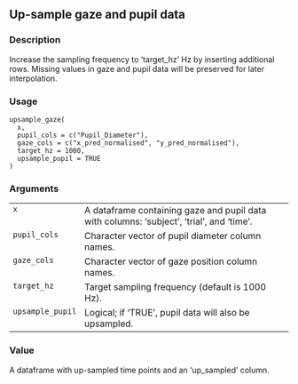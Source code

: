 
## Up-sample gaze and pupil data {.unnumbered}


### Description

Increase the sampling frequency to 'target_hz' Hz by inserting additional rows.
Missing values in gaze and pupil data will be preserved for later interpolation.



### Usage

<pre><code class='language-R'>upsample_gaze(
  x,
  pupil_cols = c("Pupil_Diameter"),
  gaze_cols = c("x_pred_normalised", "y_pred_normalised"),
  target_hz = 1000,
  upsample_pupil = TRUE
)
</code></pre>


### Arguments

<table>
<tr><td style = "white-space: collapse; font-family: monospace; vertical-align: top"><code id="x">x</code></td>
<td>
A dataframe containing gaze and pupil data with columns: 'subject', 'trial', and 'time'.
</td></tr>
<tr><td style = "white-space: collapse; font-family: monospace; vertical-align: top"><code id="pupil_cols">pupil_cols</code></td>
<td>
Character vector of pupil diameter column names.
</td></tr>
<tr><td style = "white-space: collapse; font-family: monospace; vertical-align: top"><code id="gaze_cols">gaze_cols</code></td>
<td>
Character vector of gaze position column names.
</td></tr>
<tr><td style = "white-space: collapse; font-family: monospace; vertical-align: top"><code id="target_hz">target_hz</code></td>
<td>
Target sampling frequency (default is 1000 Hz).
</td></tr>
<tr><td style = "white-space: collapse; font-family: monospace; vertical-align: top"><code id="upsample_pupil">upsample_pupil</code></td>
<td>
Logical; if 'TRUE', pupil data will also be upsampled.
</td></tr>
</table>


### Value

A dataframe with up-sampled time points and an 'up_sampled' column.


